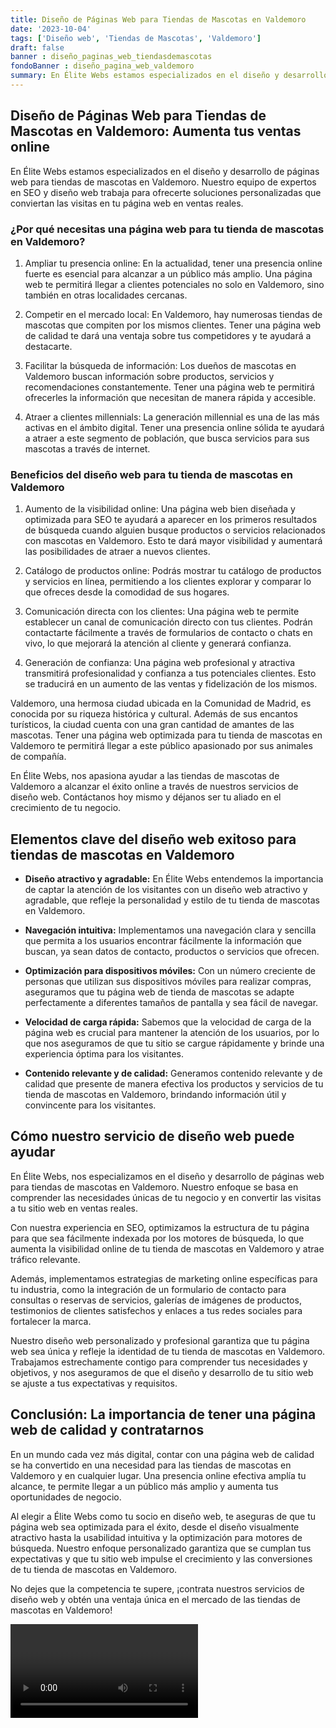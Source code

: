 ```yaml
---
title: Diseño de Páginas Web para Tiendas de Mascotas en Valdemoro
date: '2023-10-04'
tags: ['Diseño web', 'Tiendas de Mascotas', 'Valdemoro']
draft: false
banner : diseño_paginas_web_tiendasdemascotas
fondoBanner : diseño_pagina_web_valdemoro
summary: En Élite Webs estamos especializados en el diseño y desarrollo de páginas web para tiendas de mascotas en Valdemoro. Nuestro equipo de expertos en SEO y diseño web trabaja para ofrecerte soluciones personalizadas que conviertan las visitas en tu página web en ventas reales.
---
```


## Diseño de Páginas Web para Tiendas de Mascotas en Valdemoro: Aumenta tus ventas online

En Élite Webs estamos especializados en el diseño y desarrollo de páginas web para tiendas de mascotas en Valdemoro. Nuestro equipo de expertos en SEO y diseño web trabaja para ofrecerte soluciones personalizadas que conviertan las visitas en tu página web en ventas reales.

### ¿Por qué necesitas una página web para tu tienda de mascotas en Valdemoro?

1. Ampliar tu presencia online: En la actualidad, tener una presencia online fuerte es esencial para alcanzar a un público más amplio. Una página web te permitirá llegar a clientes potenciales no solo en Valdemoro, sino también en otras localidades cercanas.

2. Competir en el mercado local: En Valdemoro, hay numerosas tiendas de mascotas que compiten por los mismos clientes. Tener una página web de calidad te dará una ventaja sobre tus competidores y te ayudará a destacarte.

3. Facilitar la búsqueda de información: Los dueños de mascotas en Valdemoro buscan información sobre productos, servicios y recomendaciones constantemente. Tener una página web te permitirá ofrecerles la información que necesitan de manera rápida y accesible.

4. Atraer a clientes millennials: La generación millennial es una de las más activas en el ámbito digital. Tener una presencia online sólida te ayudará a atraer a este segmento de población, que busca servicios para sus mascotas a través de internet.

### Beneficios del diseño web para tu tienda de mascotas en Valdemoro

1. Aumento de la visibilidad online: Una página web bien diseñada y optimizada para SEO te ayudará a aparecer en los primeros resultados de búsqueda cuando alguien busque productos o servicios relacionados con mascotas en Valdemoro. Esto te dará mayor visibilidad y aumentará las posibilidades de atraer a nuevos clientes.

2. Catálogo de productos online: Podrás mostrar tu catálogo de productos y servicios en línea, permitiendo a los clientes explorar y comparar lo que ofreces desde la comodidad de sus hogares.

3. Comunicación directa con los clientes: Una página web te permite establecer un canal de comunicación directo con tus clientes. Podrán contactarte fácilmente a través de formularios de contacto o chats en vivo, lo que mejorará la atención al cliente y generará confianza.

4. Generación de confianza: Una página web profesional y atractiva transmitirá profesionalidad y confianza a tus potenciales clientes. Esto se traducirá en un aumento de las ventas y fidelización de los mismos.

Valdemoro, una hermosa ciudad ubicada en la Comunidad de Madrid, es conocida por su riqueza histórica y cultural. Además de sus encantos turísticos, la ciudad cuenta con una gran cantidad de amantes de las mascotas. Tener una página web optimizada para tu tienda de mascotas en Valdemoro te permitirá llegar a este público apasionado por sus animales de compañía.

En Élite Webs, nos apasiona ayudar a las tiendas de mascotas de Valdemoro a alcanzar el éxito online a través de nuestros servicios de diseño web. Contáctanos hoy mismo y déjanos ser tu aliado en el crecimiento de tu negocio.

<GifSeo />

<Cta />

## Elementos clave del diseño web exitoso para tiendas de mascotas en Valdemoro

- **Diseño atractivo y agradable:** En Élite Webs entendemos la importancia de captar la atención de los visitantes con un diseño web atractivo y agradable, que refleje la personalidad y estilo de tu tienda de mascotas en Valdemoro.

- **Navegación intuitiva:** Implementamos una navegación clara y sencilla que permita a los usuarios encontrar fácilmente la información que buscan, ya sean datos de contacto, productos o servicios que ofrecen.

- **Optimización para dispositivos móviles:** Con un número creciente de personas que utilizan sus dispositivos móviles para realizar compras, aseguramos que tu página web de tienda de mascotas se adapte perfectamente a diferentes tamaños de pantalla y sea fácil de navegar.

- **Velocidad de carga rápida:** Sabemos que la velocidad de carga de la página web es crucial para mantener la atención de los usuarios, por lo que nos aseguramos de que tu sitio se cargue rápidamente y brinde una experiencia óptima para los visitantes.

- **Contenido relevante y de calidad:** Generamos contenido relevante y de calidad que presente de manera efectiva los productos y servicios de tu tienda de mascotas en Valdemoro, brindando información útil y convincente para los visitantes.

## Cómo nuestro servicio de diseño web puede ayudar

En Élite Webs, nos especializamos en el diseño y desarrollo de páginas web para tiendas de mascotas en Valdemoro. Nuestro enfoque se basa en comprender las necesidades únicas de tu negocio y en convertir las visitas a tu sitio web en ventas reales.

Con nuestra experiencia en SEO, optimizamos la estructura de tu página para que sea fácilmente indexada por los motores de búsqueda, lo que aumenta la visibilidad online de tu tienda de mascotas en Valdemoro y atrae tráfico relevante.

Además, implementamos estrategias de marketing online específicas para tu industria, como la integración de un formulario de contacto para consultas o reservas de servicios, galerías de imágenes de productos, testimonios de clientes satisfechos y enlaces a tus redes sociales para fortalecer la marca.

Nuestro diseño web personalizado y profesional garantiza que tu página web sea única y refleje la identidad de tu tienda de mascotas en Valdemoro. Trabajamos estrechamente contigo para comprender tus necesidades y objetivos, y nos aseguramos de que el diseño y desarrollo de tu sitio web se ajuste a tus expectativas y requisitos.

## Conclusión: La importancia de tener una página web de calidad y contratarnos

En un mundo cada vez más digital, contar con una página web de calidad se ha convertido en una necesidad para las tiendas de mascotas en Valdemoro y en cualquier lugar. Una presencia online efectiva amplía tu alcance, te permite llegar a un público más amplio y aumenta tus oportunidades de negocio.

Al elegir a Élite Webs como tu socio en diseño web, te aseguras de que tu página web sea optimizada para el éxito, desde el diseño visualmente atractivo hasta la usabilidad intuitiva y la optimización para motores de búsqueda. Nuestro enfoque personalizado garantiza que se cumplan tus expectativas y que tu sitio web impulse el crecimiento y las conversiones de tu tienda de mascotas en Valdemoro.

No dejes que la competencia te supere, ¡contrata nuestros servicios de diseño web y obtén una ventaja única en el mercado de las tiendas de mascotas en Valdemoro!

<Video />

<CtaBot job='Tiendas de Mascotas' city='Valdemoro'/>

<Gmaps query='Valdemoro+españa+maps' />